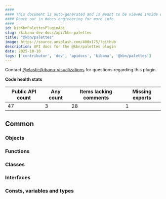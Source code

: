 ```yaml
---
####
#### This document is auto-generated and is meant to be viewed inside our experimental, new docs system.
#### Reach out in #docs-engineering for more info.
####
id: kibKbnPalettesPluginApi
slug: /kibana-dev-docs/api/kbn-palettes
title: "@kbn/palettes"
image: https://source.unsplash.com/400x175/?github
description: API docs for the @kbn/palettes plugin
date: 2025-10-10
tags: ['contributor', 'dev', 'apidocs', 'kibana', '@kbn/palettes']
---
```




Contact [@elastic/kibana-visualizations](https://github.com/orgs/elastic/teams/kibana-visualizations) for questions regarding this plugin.

**Code health stats**

| Public API count  | Any count | Items lacking comments | Missing exports |
|-------------------|-----------|------------------------|-----------------|
| 47 | 3 | 28 | 1 |

## Common

### Objects
<DocDefinitionList data={kbnPalettesObj.common.objects}/>

### Functions
<DocDefinitionList data={kbnPalettesObj.common.functions}/>

### Classes
<DocDefinitionList data={kbnPalettesObj.common.classes}/>

### Interfaces
<DocDefinitionList data={kbnPalettesObj.common.interfaces}/>

### Consts, variables and types
<DocDefinitionList data={kbnPalettesObj.common.misc}/>

